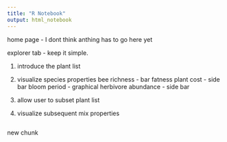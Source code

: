 ```yaml
---
title: "R Notebook"
output: html_notebook
---
```


home page - I dont think anthing has to go here yet

explorer tab - keep it simple.

(1) introduce the plant list
(2) visualize species properties
    bee richness - bar fatness
    plant cost - side bar
    bloom period - graphical
    herbivore abundance - side bar


(3) allow user to subset plant list
(4) visualize subsequent mix properties 

```r

```

new chunk

```r

```

